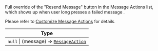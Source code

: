 Full override of the "Resend Message" button in the Message Actions list, which shows up when user long presses a failed message .

Please refer to [Customize Message Actions](/react-native/guides/customize-message-actions) for details.

| Type |
| - |
| `null` \| (message) => [`MessageAction`](/reactnative/object-types/message-action) |
